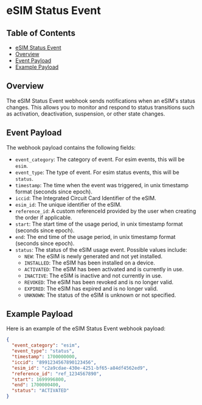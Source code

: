 
# eSIM Status Event

## Table of Contents
- [eSIM Status Event](#esim-status-event)
- [Overview](#overview)
- [Event Payload](#event-payload)
- [Example Payload](#example-payload)

## Overview
The eSIM Status Event webhook sends notifications when an eSIM's status changes. This allows you to monitor and respond to status transitions such as activation, deactivation, suspension, or other state changes.

## Event Payload
The webhook payload contains the following fields:

- `event_category`: The category of event. For esim events, this will be `esim`.
- `event_type`: The type of event. For esim status events, this will be `status`.
- `timestamp`: The time when the event was triggered, in unix timestamp format (seconds since epoch).
- `iccid`: The Integrated Circuit Card Identifier of the eSIM.
- `esim_id`: The unique identifier of the eSIM.
- `reference_id`: A custom referenceId provided by the user when creating the order if applicable.
- `start`: The start time of the usage period, in unix timestamp format (seconds since epoch).
- `end`: The end time of the usage period, in unix timestamp format (seconds since epoch).
- `status`: The status of the eSIM usage event. Possible values include:
    - `NEW`: The eSIM is newly generated and not yet installed.
    - `INSTALLED`: The eSIM has been installed on a device.
    - `ACTIVATED`: The eSIM has been activated and is currently in use.
    - `INACTIVE`: The eSIM is inactive and not currently in use.
    - `REVOKED`: The eSIM has been revoked and is no longer valid.
    - `EXPIRED`: The eSIM has expired and is no longer valid.
    - `UNKNOWN`: The status of the eSIM is unknown or not specified.

## Example Payload
Here is an example of the eSIM Status Event webhook payload:

```json
{
  "event_category": "esim",
  "event_type": "status",
  "timestamp": 1700000000,
  "iccid": "8991234567890123456",
  "esim_id": "c2a9cdae-430e-4251-bf65-a84df4562ed9",
  "reference_id": "ref_1234567890",
  "start": 1699996800,
  "end": 1700000400,
  "status": "ACTIVATED"
}
```
